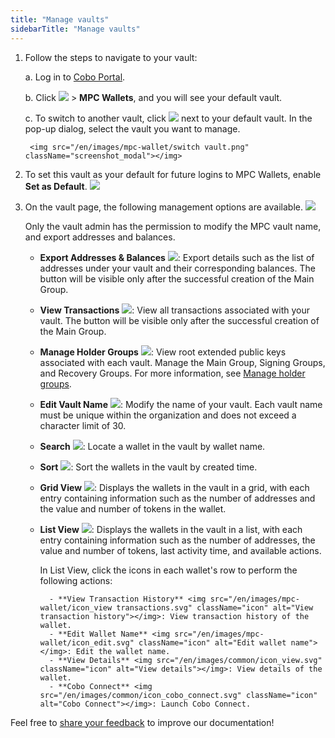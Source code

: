 ```yaml
---
title: "Manage vaults"
sidebarTitle: "Manage vaults"
---
```


1. Follow the steps to navigate to your vault:

    a. Log in to [Cobo Portal](https://portal.cobo.com/login).

    b. Click <img src="/en/images/mpc-wallet/wallets-icon.svg" className="icon"></img> > **MPC Wallets**, and you will see your default vault. 

    c. To switch to another vault, click <img src="/en/images/mpc-wallet/switch.svg" className="icon"></img> next to your default vault. In the pop-up dialog, select the vault you want to manage.

        <img src="/en/images/mpc-wallet/switch vault.png" className="screenshot_modal"></img>

2. To set this vault as your default for future logins to MPC Wallets, enable **Set as Default**.
    <img src="/en/images/mpc-wallet/set default.png" className="screenshot_full_screen"></img>

3. On the vault page, the following management options are available.
    <img src="/en/images/mpc-wallet/vault-page.png" className="screenshot_full_screen"></img>

    <Info> Only the vault admin has the permission to modify the MPC vault name, and export addresses and balances.</Info>

    - **Export Addresses & Balances** <img src="/en/images/mpc-wallet/export-address.svg" className="icon"></img>: Export details such as the list of addresses under your vault and their corresponding balances. The button will be visible only after the successful creation of the Main Group.
    - **View Transactions** <img src="/en/images/mpc-wallet/icon_view transactions.svg" className="icon"></img>: View all transactions associated with your vault. The button will be visible only after the successful creation of the Main Group.
    - **Manage Holder Groups** <img src="/en/images/mpc-wallet/manage-key-share-group.svg" className="icon"></img>: View root extended public keys associated with each vault. Manage the Main Group, Signing Groups, and Recovery Groups. For more information, see [Manage holder groups](/en/portal/mpc-wallets/ocw/manage-key-share-groups).
    - **Edit Vault Name** <img src="/en/images/mpc-wallet/icon_edit.svg" className="icon"></img>: Modify the name of your vault. Each vault name must be unique within the organization and does not exceed a character limit of 30.
    - **Search** <img src="/en/images/mpc-wallet/icon_search.svg" className="icon"></img>: Locate a wallet in the vault by wallet name.
    - **Sort** <img src="/en/images/mpc-wallet/icon_sort.svg" className="icon"></img>: Sort the wallets in the vault by created time.
    - **Grid View** <img src="/en/images/mpc-wallet/icon_grid.svg" className="icon"></img>: Displays the wallets in the vault in a grid, with each entry containing information such as the number of addresses and the value and number of tokens in the wallet.
    - **List View** <img src="/en/images/mpc-wallet/icon_list.svg" className="icon"></img>: Displays the wallets in the vault in a list, with each entry containing information such as the number of addresses, the value and number of tokens, last activity time, and available actions.

        In List View, click the icons in each wallet's row to perform the following actions: 

            - **View Transaction History** <img src="/en/images/mpc-wallet/icon_view transactions.svg" className="icon" alt="View transaction history"></img>: View transaction history of the wallet.
            - **Edit Wallet Name** <img src="/en/images/mpc-wallet/icon_edit.svg" className="icon" alt="Edit wallet name"></img>: Edit the wallet name.
            - **View Details** <img src="/en/images/common/icon_view.svg" className="icon" alt="View details"></img>: View details of the wallet.
            - **Cobo Connect** <img src="/en/images/common/icon_cobo_connect.svg" className="icon" alt="Cobo Connect"></img>: Launch Cobo Connect.

<Tip>Feel free to [share your feedback](https://forms.zohopublic.com/cobo/form/DocumentFeedbackForm/formperma/QvLOhxJv1_JMsJ-1dleZ8Itb_7rzN-LtgvsDdxosoVI?referrername=manuals) to improve our documentation!</Tip>